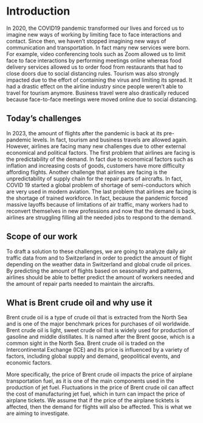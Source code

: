 # Introduction

In 2020, the COVID19 pandemic transformed our lives and forced us to imagine new ways of working by limiting face to face interactions and contact. Since then, we haven't stopped imagining new ways of communication and transportation. In fact many new services were born. For example, video conferencing tools such as Zoom allowed us to limit face to face interactions by performing meetings online whereas food delivery services allowed us to order food from restaurants that had to close doors due to social distancing rules. Tourism was also strongly impacted due to the effort of containing the virus and limiting its spread. It had a drastic effect on the airline industry since people weren't able to travel for tourism anymore. Business travel were also drastically reduced because face-to-face meetings were moved online due to social distancing.

## Today's challenges

In 2023, the amount of flights after the pandemic is back at its pre-pandemic levels. In fact, tourism and business travels are allowed again. However, airlines are facing many new challenges due to other external economical and political factors. The first problem that airlines are facing is the predictability of the demand. In fact due to economical factors such as inflation and increasing costs of goods, customers have more difficulty affording flights. Another challenge that airlines are facing is the unpredictability of supply chain for the repair parts of aircrafts. In fact, COVID 19 started a global problem of shortage of semi-conductors which are very used in modern aviation. The last problem that airlines are facing is the shortage of trained workforce. In fact, because the pandemic forced massive layoffs because of limitations of air traffic, many workers had to reconvert themselves in new professions and now that the demand is back, airlines are struggling filling all the needed jobs to respond to the demand.

## Scope of our work

To draft a solution to these challenges, we are going to analyze daily air traffic data from and to Switzerland in order to predict the amount of flight depending on the weather data in Switzerland and global crude oil prices. By predicting the amount of flights based on seasonality and patterns, airlines should be able to better predict the amount of workers needed and the amount of repair parts needed to maintain the aircrafts.


## What is Brent crude oil and why use it

Brent crude oil is a type of crude oil that is extracted from the North Sea and is one of the major benchmark prices for purchases of oil worldwide. Brent crude oil is light, sweet crude oil that is widely used for production of gasoline and middle distillates. It is named after the Brent goose, which is a common sight in the North Sea. Brent crude oil is traded on the Intercontinental Exchange (ICE) and its price is influenced by a variety of factors, including global supply and demand, geopolitical events, and economic factors.

More specifically, the price of Brent crude oil impacts the price of airplane transportation fuel, as it is one of the main components used in the production of jet fuel. Fluctuations in the price of Brent crude oil can affect the cost of manufacturing jet fuel, which in turn can impact the price of airplane tickets. We assume that if the price of the airplane ticktets is affected, then the demand for flights will also be affected. This is what we are aiming to investigate.